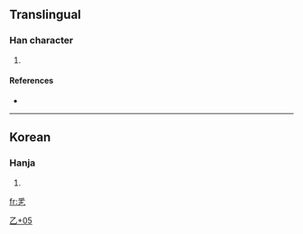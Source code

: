 ==Translingual==

===Han character===
{{Han char|rn=5|rad=乙|as=05|sn=6|four=|canj=竹火木弓 (HFDN)}}

# {{defn|Han|sort=乙05}}

====References====
* {{Han ref|kx=0084.141|dj=0171.191|hdz=10053.081|uh=4E6F|ud=20079}}

----

==Korean==

===Hanja===
{{ko-hanja|hangeul=[[올]]|rv=ol|mr=ol}}

# {{defn|Korean}}

[[Category:Korean-only CJKV Characters|乙+05]]

[[fr:乯]]